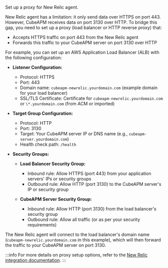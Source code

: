 Set up a proxy for New Relic agent.

New Relic agent has a limitation: it only send data over HTTPS on port 443. However, CubeAPM receives data on port 3130 over HTTP. To bridge this gap, you need to set up a proxy (load balancer or HTTP reverse proxy) that:

- Accepts HTTPS traffic on port 443 from the New Relic agent
- Forwards this traffic to your CubeAPM server on port 3130 over HTTP

For example, you can set up an AWS Application Load Balancer (ALB) with the following configuration:

- **Listener Configuration:**

  - Protocol: HTTPS
  - Port: 443
  - Domain name: `cubeapm-newrelic.yourdomain.com` (example domain for your load balancer)
  - SSL/TLS Certificate: Certificate for `cubeapm-newrelic.yourdomain.com` or `\*.yourdomain.com` (from ACM or imported)

- **Target Group Configuration:**

  - Protocol: HTTP
  - Port: 3130
  - Target: Your CubeAPM server IP or DNS name (e.g., `cubeapm-server.yourdomain.com`)
  - Health check path: `/health`

- **Security Groups:**

  - **Load Balancer Security Group:**

    - Inbound rule: Allow HTTPS (port 443) from your application servers' IPs or security groups
    - Outbound rule: Allow HTTP (port 3130) to the CubeAPM server's IP or security group

  - **CubeAPM Server Security Group:**
    - Inbound rule: Allow HTTP (port 3130) from the load balancer's security group
    - Outbound rule: Allow all traffic (or as per your security requirements)

The New Relic agent will connect to the load balancer's domain name (`cubeapm-newrelic.yourdomain.com` in this example), which will then forward the traffic to your CubeAPM server on port 3130.

:::info
For more details on proxy setup options, refer to the [New Relic integration documentation](https://docs.cubeapm.com/instrumentation/newrelic).
:::
